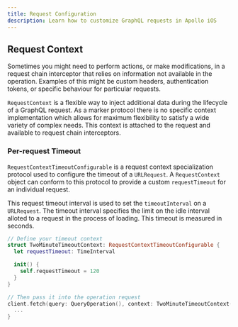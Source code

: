 ```yaml
---
title: Request Configuration
description: Learn how to customize GraphQL requests in Apollo iOS
---
```


## Request Context

Sometimes you might need to perform actions, or make modifications, in a request chain interceptor that relies on information not available in the operation. Examples of this might be custom headers, authentication tokens, or specific behaviour for particular requests.

`RequestContext` is a flexible way to inject additional data during the lifecycle of a GraphQL request. As a marker protocol there is no specific context implementation which allows for maximum flexibility to satisfy a wide variety of complex needs. This context is attached to the request and available to request chain interceptors.

### Per-request Timeout

`RequestContextTimeoutConfigurable` is a request context specialization protocol used to configure the timeout of a `URLRequest`. A `RequestContext` object can conform to this protocol to provide a custom `requestTimeout` for an individual request.

This request timeout interval is used to set the `timeoutInterval` on a `URLRequest`. The timeout interval specifies the limit on the idle interval alloted to a request in the process of loading. This timeout is measured in seconds.

```swift
// Define your timeout context
struct TwoMinuteTimeoutContext: RequestContextTimeoutConfigurable {
  let requestTimeout: TimeInterval

  init() {
    self.requestTimeout = 120
  }
}

// Then pass it into the operation request
client.fetch(query: QueryOperation(), context: TwoMinuteTimeoutContext()) { result in
  ...
}
```
